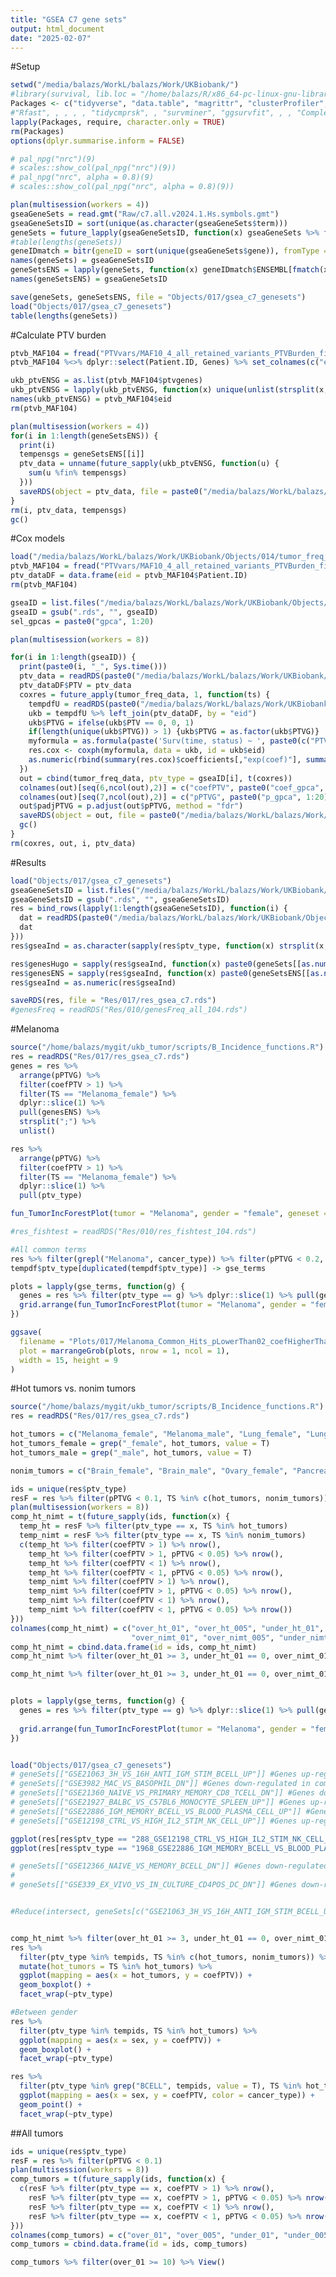```yaml
---
title: "GSEA C7 gene sets"
output: html_document
date: "2025-02-07"
---
```


#Setup

```r
setwd("/media/balazs/WorkL/balazs/Work/UKBiobank/")
#library(survival, lib.loc = "/home/balazs/R/x86_64-pc-linux-gnu-library/4.3")
Packages <- c("tidyverse", "data.table", "magrittr", "clusterProfiler", "org.Hs.eg.db", "hgnc", "future.apply", "fastmatch", "survival", "pbapply", "forestmodel", "gridExtra")
#"Rfast", , , , , "tidycmprsk", , "survminer", "ggsurvfit", , , "ComplexHeatmap", , , , "ggrepel", "ggsci", "scales", , "circlize" "fastmatch", "h2o", , , "protr", , , "networkD3", "ggpubr", , "Biostrings", , )
lapply(Packages, require, character.only = TRUE)
rm(Packages)
options(dplyr.summarise.inform = FALSE)

# pal_npg("nrc")(9)
# scales::show_col(pal_npg("nrc")(9))
# pal_npg("nrc", alpha = 0.8)(9)
# scales::show_col(pal_npg("nrc", alpha = 0.8)(9))
```


```r
plan(multisession(workers = 4))
gseaGeneSets = read.gmt("Raw/c7.all.v2024.1.Hs.symbols.gmt")
gseaGeneSetsID = sort(unique(as.character(gseaGeneSets$term)))
geneSets = future_lapply(gseaGeneSetsID, function(x) gseaGeneSets %>% filter(term == x) %>% pull(gene))
#table(lengths(geneSets))
geneIDmatch = bitr(geneID = sort(unique(gseaGeneSets$gene)), fromType = "SYMBOL", toType = "ENSEMBL", OrgDb = "org.Hs.eg.db")
names(geneSets) = gseaGeneSetsID
geneSetsENS = lapply(geneSets, function(x) geneIDmatch$ENSEMBL[fmatch(x, geneIDmatch$SYMBOL)])
names(geneSetsENS) = gseaGeneSetsID

save(geneSets, geneSetsENS, file = "Objects/017/gsea_c7_genesets")
load("Objects/017/gsea_c7_genesets")
table(lengths(geneSets))
```

#Calculate PTV burden

```r
ptvb_MAF104 = fread("PTVvars/MAF10_4_all_retained_variants_PTVBurden_final_Shetscores.tsv")
ptvb_MAF104 %<>% dplyr::select(Patient.ID, Genes) %>% set_colnames(c("eid", "ptvgenes"))

ukb_ptvENSG = as.list(ptvb_MAF104$ptvgenes)
ukb_ptvENSG = lapply(ukb_ptvENSG, function(x) unique(unlist(strsplit(x, ","), use.names = F)))
names(ukb_ptvENSG) = ptvb_MAF104$eid
rm(ptvb_MAF104)

plan(multisession(workers = 4))
for(i in 1:length(geneSetsENS)) {
  print(i)
  tempensgs = geneSetsENS[[i]]
  ptv_data = unname(future_sapply(ukb_ptvENSG, function(u) {
    sum(u %fin% tempensgs)
  }))
  saveRDS(object = ptv_data, file = paste0("/media/balazs/WorkL/balazs/Work/UKBiobank/Objects/017/PTV_GSEA/", i, "_", names(geneSetsENS)[i], ".rds"))
}
rm(i, ptv_data, tempensgs)
gc()

```

#Cox models

```r
load("/media/balazs/WorkL/balazs/Work/UKBiobank/Objects/014/tumor_freq_data")
ptvb_MAF104 = fread("PTVvars/MAF10_4_all_retained_variants_PTVBurden_final_Shetscores.tsv")
ptv_dataDF = data.frame(eid = ptvb_MAF104$Patient.ID)
rm(ptvb_MAF104)

gseaID = list.files("/media/balazs/WorkL/balazs/Work/UKBiobank/Objects/017/PTV_GSEA/")
gseaID = gsub(".rds", "", gseaID)
sel_gpcas = paste0("gpca", 1:20)

plan(multisession(workers = 8))

for(i in 1:length(gseaID)) {
  print(paste0(i, "_", Sys.time()))
  ptv_data = readRDS(paste0("/media/balazs/WorkL/balazs/Work/UKBiobank/Objects/017/PTV_GSEA/", gseaID[i], ".rds"))
  ptv_dataDF$PTV = ptv_data
  coxres = future_apply(tumor_freq_data, 1, function(ts) {
    tempdfU = readRDS(paste0("/media/balazs/WorkL/balazs/Work/UKBiobank/Objects/014/dfs/", ts[3], ".rds"))
    ukb = tempdfU %>% left_join(ptv_dataDF, by = "eid")
    ukb$PTVG = ifelse(ukb$PTV == 0, 0, 1)
    if(length(unique(ukb$PTVG)) > 1) {ukb$PTVG = as.factor(ukb$PTVG)}
    myformula = as.formula(paste('Surv(time, status) ~ ', paste0(c("PTVG", sel_gpcas), collapse = "+")))
    res.cox <- coxph(myformula, data = ukb, id = ukb$eid)
    as.numeric(rbind(summary(res.cox)$coefficients[,"exp(coef)"], summary(res.cox)$coefficients[,"Pr(>|z|)"]))
  })
  out = cbind(tumor_freq_data, ptv_type = gseaID[i], t(coxres))
  colnames(out)[seq(6,ncol(out),2)] = c("coefPTV", paste0("coef_gpca", 1:20))
  colnames(out)[seq(7,ncol(out),2)] = c("pPTVG", paste0("p_gpca", 1:20))
  out$padjPTVG = p.adjust(out$pPTVG, method = "fdr")
  saveRDS(object = out, file = paste0("/media/balazs/WorkL/balazs/Work/UKBiobank/Objects/017/coxres/", gseaID[i], ".rds"))
  gc()
}
rm(coxres, out, i, ptv_data)

```

#Results

```r
load("Objects/017/gsea_c7_genesets")
gseaGeneSetsID = list.files("/media/balazs/WorkL/balazs/Work/UKBiobank/Objects/017/coxres/")
gseaGeneSetsID = gsub(".rds", "", gseaGeneSetsID)
res = bind_rows(lapply(1:length(gseaGeneSetsID), function(i) {
  dat = readRDS(paste0("/media/balazs/WorkL/balazs/Work/UKBiobank/Objects/017/coxres/", gseaGeneSetsID[i], ".rds"))
  dat
}))
res$gseaInd = as.character(sapply(res$ptv_type, function(x) strsplit(x, "_")[[1]][1]))

res$genesHugo = sapply(res$gseaInd, function(x) paste0(geneSets[[as.numeric(x)]], collapse = ";"))
res$genesENS = sapply(res$gseaInd, function(x) paste0(geneSetsENS[[as.numeric(x)]], collapse = ";"))
res$gseaInd = as.numeric(res$gseaInd)

saveRDS(res, file = "Res/017/res_gsea_c7.rds")
#genesFreq = readRDS("Res/010/genesFreq_all_104.rds")


```

#Melanoma

```r
source("/home/balazs/mygit/ukb_tumor/scripts/B_Incidence_functions.R")
res = readRDS("Res/017/res_gsea_c7.rds")
genes = res %>% 
  arrange(pPTVG) %>% 
  filter(coefPTV > 1) %>% 
  filter(TS == "Melanoma_female") %>% 
  dplyr::slice(1) %>% 
  pull(genesENS) %>% 
  strsplit(";") %>% 
  unlist()

res %>% 
  arrange(pPTVG) %>% 
  filter(coefPTV > 1) %>% 
  filter(TS == "Melanoma_female") %>% 
  dplyr::slice(1) %>% 
  pull(ptv_type)

fun_TumorIncForestPlot(tumor = "Melanoma", gender = "female", geneset = genes)

#res_fishtest = readRDS("Res/010/res_fishtest_104.rds")

#All common terms
res %>% filter(grepl("Melanoma", cancer_type)) %>% filter(pPTVG < 0.2, coefPTV > 1) -> tempdf
tempdf$ptv_type[duplicated(tempdf$ptv_type)] -> gse_terms

plots = lapply(gse_terms, function(g) {
  genes = res %>% filter(ptv_type == g) %>% dplyr::slice(1) %>% pull(genesENS) %>% strsplit(";") %>% unlist()
  grid.arrange(fun_TumorIncForestPlot(tumor = "Melanoma", gender = "female", geneset = genes), fun_TumorIncForestPlot(tumor = "Melanoma", gender = "male", geneset = genes), ncol=2, top = g)
})

ggsave(
  filename = "Plots/017/Melanoma_Common_Hits_pLowerThan02_coefHigherThan1.pdf", 
  plot = marrangeGrob(plots, nrow = 1, ncol = 1), 
  width = 15, height = 9
)

```

#Hot tumors vs. nonim tumors

```r
source("/home/balazs/mygit/ukb_tumor/scripts/B_Incidence_functions.R")
res = readRDS("Res/017/res_gsea_c7.rds")

hot_tumors = c("Melanoma_female", "Melanoma_male", "Lung_female", "Lung_male", "Bladder_female", "Bladder_male", "Kidney_female", "Kidney_male")
hot_tumors_female = grep("_female", hot_tumors, value = T)
hot_tumors_male = grep("_male", hot_tumors, value = T)

nonim_tumors = c("Brain_female", "Brain_male", "Ovary_female", "Pancreas_female", "Pancreas_male")

ids = unique(res$ptv_type)
resF = res %>% filter(pPTVG < 0.1, TS %in% c(hot_tumors, nonim_tumors))
plan(multisession(workers = 8))
comp_ht_nimt = t(future_sapply(ids, function(x) {
  temp_ht = resF %>% filter(ptv_type == x, TS %in% hot_tumors)
  temp_nimt = resF %>% filter(ptv_type == x, TS %in% nonim_tumors)
  c(temp_ht %>% filter(coefPTV > 1) %>% nrow(),
    temp_ht %>% filter(coefPTV > 1, pPTVG < 0.05) %>% nrow(),
    temp_ht %>% filter(coefPTV < 1) %>% nrow(),
    temp_ht %>% filter(coefPTV < 1, pPTVG < 0.05) %>% nrow(),
    temp_nimt %>% filter(coefPTV > 1) %>% nrow(),
    temp_nimt %>% filter(coefPTV > 1, pPTVG < 0.05) %>% nrow(),
    temp_nimt %>% filter(coefPTV < 1) %>% nrow(),
    temp_nimt %>% filter(coefPTV < 1, pPTVG < 0.05) %>% nrow())
}))
colnames(comp_ht_nimt) = c("over_ht_01", "over_ht_005", "under_ht_01", "under_ht_005",
                           "over_nimt_01", "over_nimt_005", "under_nimt_01", "under_nimt_005")
comp_ht_nimt = cbind.data.frame(id = ids, comp_ht_nimt)
comp_ht_nimt %>% filter(over_ht_01 >= 3, under_ht_01 == 0, over_nimt_01 == 0) %>% View()

comp_ht_nimt %>% filter(over_ht_01 >= 3, under_ht_01 == 0, over_nimt_01 == 0) %>% pull(id) -> gse_terms


plots = lapply(gse_terms, function(g) {
  genes = res %>% filter(ptv_type == g) %>% dplyr::slice(1) %>% pull(genesENS) %>% strsplit(";") %>% unlist()
  
  grid.arrange(fun_TumorIncForestPlot(tumor = "Melanoma", gender = "female", geneset = genes), fun_TumorIncForestPlot(tumor = "Melanoma", gender = "male", geneset = genes), ncol=2, top = g)
})


load("Objects/017/gsea_c7_genesets")
# geneSets[["GSE21063_3H_VS_16H_ANTI_IGM_STIM_BCELL_UP"]] #Genes up-regulated in B lymphocytes stimulated by anti-IgM: 3h versus 16h., These data indicate NFATc1 as a key factor controlling B cell function.
# geneSets[["GSE3982_MAC_VS_BASOPHIL_DN"]] #Genes down-regulated in comparison of macrophages versus basophils.
# geneSets[["GSE21360_NAIVE_VS_PRIMARY_MEMORY_CD8_TCELL_DN"]] #Genes down-regulated in CD8 T cells: naïve versus 1' memory.
# geneSets[["GSE21927_BALBC_VS_C57BL6_MONOCYTE_SPLEEN_UP"]] #Genes up-regulated in spleen CD11b cells: BALBc versus C57BL6 mouse strains.
# geneSets[["GSE22886_IGM_MEMORY_BCELL_VS_BLOOD_PLASMA_CELL_UP"]] #Genes up-regulated in comparison of memory IgM B cells versus blood plasma cells. - kidney, melanoma, bladder - males
# geneSets[["GSE12198_CTRL_VS_HIGH_IL2_STIM_NK_CELL_UP"]] #Genes up-regulated in NK cells: primary versus stimulated by high dose of IL2 - FEMALES

ggplot(res[res$ptv_type == "288_GSE12198_CTRL_VS_HIGH_IL2_STIM_NK_CELL_UP",], mapping = aes(x = sex, y = coefPTV)) + geom_boxplot() + stat_compare_means()
ggplot(res[res$ptv_type == "1968_GSE22886_IGM_MEMORY_BCELL_VS_BLOOD_PLASMA_CELL_UP",], mapping = aes(x = sex, y = coefPTV)) + geom_boxplot() + stat_compare_means()

# geneSets[["GSE12366_NAIVE_VS_MEMORY_BCELL_DN"]] #Genes down-regulated in comparison of naive B cells versus memory B cells.
# 
# geneSets[["GSE339_EX_VIVO_VS_IN_CULTURE_CD4POS_DC_DN"]] #Genes down-regulated in comparison of ex vivo CD4 [GeneID=920] dendritic cells (DC) versus cultured CD4 [GeneID=920] DCs. - melanoma, bladder, lung


#Reduce(intersect, geneSets[c("GSE21063_3H_VS_16H_ANTI_IGM_STIM_BCELL_UP", "GSE3982_MAC_VS_BASOPHIL_DN", "GSE21360_NAIVE_VS_PRIMARY_MEMORY_CD8_TCELL_DN", "GSE21927_BALBC_VS_C57BL6_MONOCYTE_SPLEEN_UP", "GSE22886_IGM_MEMORY_BCELL_VS_BLOOD_PLASMA_CELL_UP")])


comp_ht_nimt %>% filter(over_ht_01 >= 3, under_ht_01 == 0, over_nimt_01 == 0) %>% pull(id) -> tempids
res %>% 
  filter(ptv_type %in% tempids, TS %in% c(hot_tumors, nonim_tumors)) %>% 
  mutate(hot_tumors = TS %in% hot_tumors) %>% 
  ggplot(mapping = aes(x = hot_tumors, y = coefPTV)) + 
  geom_boxplot() +
  facet_wrap(~ptv_type)

#Between gender
res %>% 
  filter(ptv_type %in% tempids, TS %in% hot_tumors) %>% 
  ggplot(mapping = aes(x = sex, y = coefPTV)) + 
  geom_boxplot() +
  facet_wrap(~ptv_type)

res %>% 
  filter(ptv_type %in% grep("BCELL", tempids, value = T), TS %in% hot_tumors) %>% 
  ggplot(mapping = aes(x = sex, y = coefPTV, color = cancer_type)) + 
  geom_point() +
  facet_wrap(~ptv_type)

```

##All tumors

```r
ids = unique(res$ptv_type)
resF = res %>% filter(pPTVG < 0.1)
plan(multisession(workers = 8))
comp_tumors = t(future_sapply(ids, function(x) {
  c(resF %>% filter(ptv_type == x, coefPTV > 1) %>% nrow(),
    resF %>% filter(ptv_type == x, coefPTV > 1, pPTVG < 0.05) %>% nrow(),
    resF %>% filter(ptv_type == x, coefPTV < 1) %>% nrow(),
    resF %>% filter(ptv_type == x, coefPTV < 1, pPTVG < 0.05) %>% nrow())
}))
colnames(comp_tumors) = c("over_01", "over_005", "under_01", "under_005")
comp_tumors = cbind.data.frame(id = ids, comp_tumors)

comp_tumors %>% filter(over_01 >= 10) %>% View()

```

